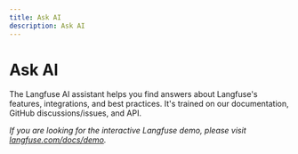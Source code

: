 ```yaml
---
title: Ask AI
description: Ask AI
---
```


# Ask AI

The Langfuse AI assistant helps you find answers about Langfuse's features, integrations, and best practices. It's trained on our documentation, GitHub discussions/issues, and API.

_If you are looking for the interactive Langfuse demo, please visit [langfuse.com/docs/demo](/docs/demo)._


<div className="h-10" />
<InkeepEmbeddedChat />
